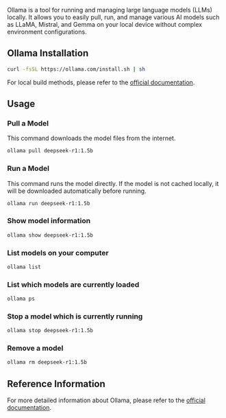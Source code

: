 Ollama is a tool for running and managing large language models (LLMs) locally.
It allows you to easily pull, run, and manage various AI models such as LLaMA, Mistral, and Gemma on your local device without complex environment configurations.

## Ollama Installation

```bash
curl -fsSL https://ollama.com/install.sh | sh
```

For local build methods, please refer to the [official documentation](https://github.com/ollama/ollama/blob/main/docs/development.md).

## Usage

### Pull a Model

This command downloads the model files from the internet.

```bash
ollama pull deepseek-r1:1.5b
```

### Run a Model

This command runs the model directly. If the model is not cached locally, it will be downloaded automatically before running.

```bash
ollama run deepseek-r1:1.5b
```

### Show model information

```bash
ollama show deepseek-r1:1.5b
```

### List models on your computer

```bash
ollama list
```

### List which models are currently loaded

```bash
ollama ps
```

### Stop a model which is currently running

```bash
ollama stop deepseek-r1:1.5b
```

### Remove a model

```bash
ollama rm deepseek-r1:1.5b
```

## Reference Information

For more detailed information about Ollama, please refer to the [official documentation](https://github.com/ollama/ollama).
